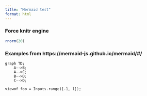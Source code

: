 ```yaml
---
title: "Mermaid test"
format: html
---
```


### Force knitr engine

```r
rnorm(20)
```

### Examples from https://mermaid-js.github.io/mermaid/#/

```mermaid
graph TD;
    A-->B;
    A-->C;
    B-->D;
    C-->D;
```

```ojs
viewof foo = Inputs.range([-1, 1]);
```